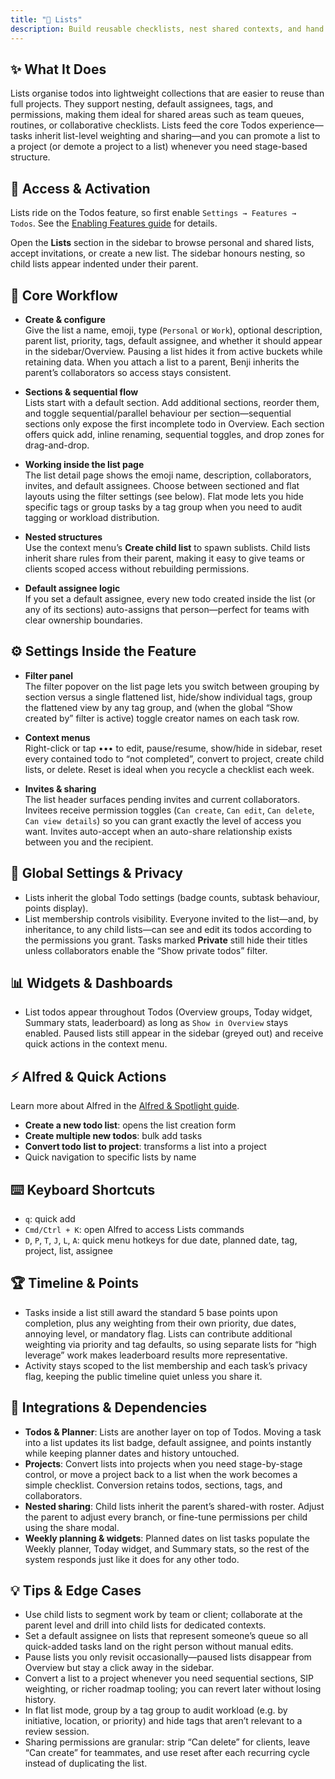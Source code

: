 ```yaml
---
title: "📝 Lists"
description: Build reusable checklists, nest shared contexts, and hand teammates the tasks that matter to them
---
```


## ✨ What It Does

Lists organise todos into lightweight collections that are easier to reuse than full projects. They support nesting, default assignees, tags, and permissions, making them ideal for shared areas such as team queues, routines, or collaborative checklists. Lists feed the core Todos experience—tasks inherit list-level weighting and sharing—and you can promote a list to a project (or demote a project to a list) whenever you need stage-based structure.

## 🚪 Access & Activation

Lists ride on the Todos feature, so first enable `Settings → Features → Todos`. See the [Enabling Features guide](/docs/enabling-features) for details.

Open the **Lists** section in the sidebar to browse personal and shared lists, accept invitations, or create a new list. The sidebar honours nesting, so child lists appear indented under their parent.

## 🧭 Core Workflow

- **Create & configure**  
  Give the list a name, emoji, type (`Personal` or `Work`), optional description, parent list, priority, tags, default assignee, and whether it should appear in the sidebar/Overview. Pausing a list hides it from active buckets while retaining data. When you attach a list to a parent, Benji inherits the parent’s collaborators so access stays consistent.

- **Sections & sequential flow**  
  Lists start with a default section. Add additional sections, reorder them, and toggle sequential/parallel behaviour per section—sequential sections only expose the first incomplete todo in Overview. Each section offers quick add, inline renaming, sequential toggles, and drop zones for drag-and-drop.

- **Working inside the list page**  
  The list detail page shows the emoji name, description, collaborators, invites, and default assignees. Choose between sectioned and flat layouts using the filter settings (see below). Flat mode lets you hide specific tags or group tasks by a tag group when you need to audit tagging or workload distribution.

- **Nested structures**  
  Use the context menu’s **Create child list** to spawn sublists. Child lists inherit share rules from their parent, making it easy to give teams or clients scoped access without rebuilding permissions.

- **Default assignee logic**  
  If you set a default assignee, every new todo created inside the list (or any of its sections) auto-assigns that person—perfect for teams with clear ownership boundaries.

## ⚙️ Settings Inside the Feature

- **Filter panel**  
  The filter popover on the list page lets you switch between grouping by section versus a single flattened list, hide/show individual tags, group the flattened view by any tag group, and (when the global “Show created by” filter is active) toggle creator names on each task row.

- **Context menus**  
  Right-click or tap ••• to edit, pause/resume, show/hide in sidebar, reset every contained todo to “not completed”, convert to project, create child lists, or delete. Reset is ideal when you recycle a checklist each week.

- **Invites & sharing**  
  The list header surfaces pending invites and current collaborators. Invitees receive permission toggles (`Can create`, `Can edit`, `Can delete`, `Can view details`) so you can grant exactly the level of access you want. Invites auto-accept when an auto-share relationship exists between you and the recipient.

## 🔐 Global Settings & Privacy

- Lists inherit the global Todo settings (badge counts, subtask behaviour, points display).
- List membership controls visibility. Everyone invited to the list—and, by inheritance, to any child lists—can see and edit its todos according to the permissions you grant. Tasks marked **Private** still hide their titles unless collaborators enable the “Show private todos” filter.

## 📊 Widgets & Dashboards

- List todos appear throughout Todos (Overview groups, Today widget, Summary stats, leaderboard) as long as `Show in Overview` stays enabled. Paused lists still appear in the sidebar (greyed out) and receive quick actions in the context menu.

## ⚡ Alfred & Quick Actions

Learn more about Alfred in the [Alfred & Spotlight guide](/docs/alfred-spotlight).

- **Create a new todo list**: opens the list creation form
- **Create multiple new todos**: bulk add tasks
- **Convert todo list to project**: transforms a list into a project
- Quick navigation to specific lists by name

## ⌨️ Keyboard Shortcuts

- `q`: quick add
- `Cmd/Ctrl + K`: open Alfred to access Lists commands
- `D`, `P`, `T`, `J`, `L`, `A`: quick menu hotkeys for due date, planned date, tag, project, list, assignee

## 🏆 Timeline & Points

- Tasks inside a list still award the standard 5 base points upon completion, plus any weighting from their own priority, due dates, annoying level, or mandatory flag. Lists can contribute additional weighting via priority and tag defaults, so using separate lists for “high leverage” work makes leaderboard results more representative.
- Activity stays scoped to the list membership and each task’s privacy flag, keeping the public timeline quiet unless you share it.

## 🔗 Integrations & Dependencies

- **Todos & Planner**: Lists are another layer on top of Todos. Moving a task into a list updates its list badge, default assignee, and points instantly while keeping planner dates and history untouched.
- **Projects**: Convert lists into projects when you need stage-by-stage control, or move a project back to a list when the work becomes a simple checklist. Conversion retains todos, sections, tags, and collaborators.
- **Nested sharing**: Child lists inherit the parent’s shared-with roster. Adjust the parent to adjust every branch, or fine-tune permissions per child using the share modal.
- **Weekly planning & widgets**: Planned dates on list tasks populate the Weekly planner, Today widget, and Summary stats, so the rest of the system responds just like it does for any other todo.

## 💡 Tips & Edge Cases

- Use child lists to segment work by team or client; collaborate at the parent level and drill into child lists for dedicated contexts.
- Set a default assignee on lists that represent someone’s queue so all quick-added tasks land on the right person without manual edits.
- Pause lists you only revisit occasionally—paused lists disappear from Overview but stay a click away in the sidebar.
- Convert a list to a project whenever you need sequential sections, SIP weighting, or richer roadmap tooling; you can revert later without losing history.
- In flat list mode, group by a tag group to audit workload (e.g. by initiative, location, or priority) and hide tags that aren’t relevant to a review session.
- Sharing permissions are granular: strip “Can delete” for clients, leave “Can create” for teammates, and use reset after each recurring cycle instead of duplicating the list.
